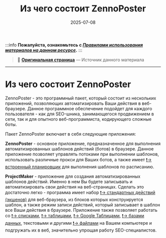 ﻿---
sidebar_position: 5
title: "Из чего состоит ZennoPoster"
description: "Конвертировано из HTML в MDX"
date: "2025-07-08"
converted: true
originalFile: "Из чего состоит ZennoPoster.txt"
targetUrl: "https://zennolab.atlassian.net/wiki/spaces/RU/pages/475431198/ZennoPoster"
---
:::info **Пожалуйста, ознакомьтесь с [*Правилами использования материалов на данном ресурсе*](../Disclaimer).**
:::

> 🔗 **[Оригинальная страница](https://zennolab.atlassian.net/wiki/spaces/RU/pages/475431198/ZennoPoster)** — Источник данного материала

_______________________________________________  
# Из чего состоит ZennoPoster

ZennoPoster - это программный пакет, который состоит из нескольких приложений, позволяющих автоматизировать Ваши действия в веб-браузере. Данное программное обеспечение подойдет для каждого пользователя - как для SEO-шника, занимающегося продвижением в сети, так и для опытного веб-программиста, кодирующего сложные боты.

Пакет ZennoPoster включает в себя следующие приложения:

**ZennoPoster** - основное приложение, предназначенное для выполнения автоматизированных шаблонов действий (ботов) в браузере. Данное приложение позволяет управлять потоками при выполнении шаблонов, использовать различные прокси для Ваших ботов, а также имеет [❗→ встроенный планировщик](/wiki/spaces/RU/pages/534086320 "/wiki/spaces/RU/pages/534086320") для выполнения шаблонов по расписанию.

**ProjectMaker** - приложение для создания автоматизированных шаблонов действий. Именно в нем Вы будете записывать и автоматизировать свои действия на веб-страницах. Сделать это достаточно легко - программа имеет набор [❗→ стандартных действий (экшенов)](https://zennolab.atlassian.net/wiki/spaces/RU/pages/486342706/ProjectMaker "https://zennolab.atlassian.net/wiki/spaces/RU/pages/486342706/ProjectMaker") для веб-браузера, из блоков которых конструируется шаблон, а также режим записи действий, который записывает в шаблон все Ваши действия в браузере. Приложение также позволяет работать со [❗→ списками](/wiki/spaces/RU/pages/534053375 "/wiki/spaces/RU/pages/534053375"), [❗→ таблицами](/wiki/spaces/RU/pages/735903776 "/wiki/spaces/RU/pages/735903776"), [❗→ Google Таблицами](https://zennolab.atlassian.net/wiki/spaces/RU/pages/509411347/Google- "https://zennolab.atlassian.net/wiki/spaces/RU/pages/509411347/Google-"), [❗→ базами данных](/wiki/spaces/RU/pages/486473806 "/wiki/spaces/RU/pages/486473806"), текстовыми и другими [❗→ файлами](/wiki/spaces/RU/pages/486309948 "/wiki/spaces/RU/pages/486309948") на Вашем компьютере и подгружать их в веб, значительно упрощая работу SEO-специалистов.